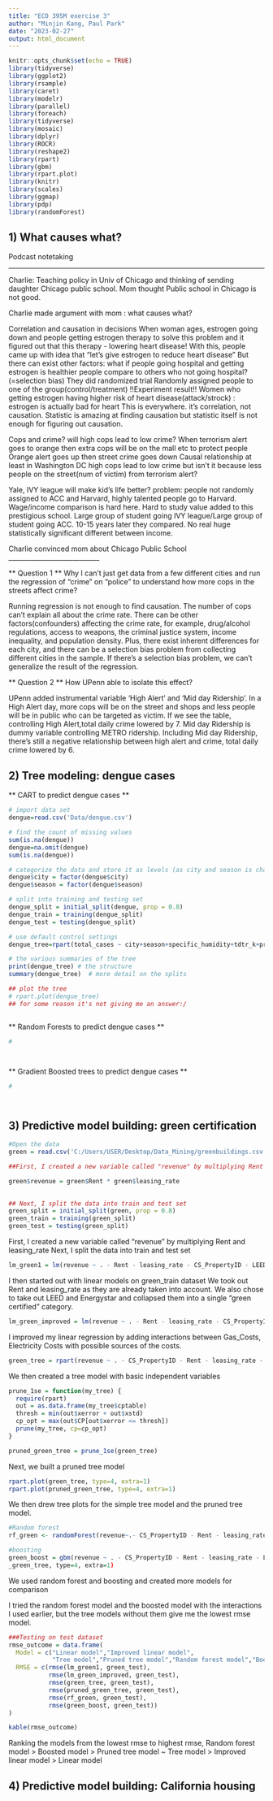 ```yaml
---
title: "ECO 395M exercise 3"
author: "Minjin Kang, Paul Park"
date: "2023-02-27"
output: html_document
---
```


```r
knitr::opts_chunk$set(echo = TRUE)
library(tidyverse)
library(ggplot2)
library(rsample)  
library(caret)
library(modelr)
library(parallel)
library(foreach)
library(tidyverse)
library(mosaic)
library(dplyr)
library(ROCR)
library(reshape2)
library(rpart)
library(gbm)
library(rpart.plot)
library(knitr)
library(scales)
library(ggmap)
library(pdp)
library(randomForest)

```

## 1) What causes what?

Podcast notetaking

__________________________________

Charlie: Teaching policy in Univ of Chicago and thinking of sending daughter Chicago public school. Mom thought Public school in Chicago is not good. 

Charlie made argument with mom : what causes what?

Correlation and causation in decisions 
When woman ages, estrogen going down and people getting estrogen therapy to solve this problem and it figured out that this therapy - lowering heart disease!
With this, people came up with idea that "let's give estrogen to reduce heart disease"
But there can exist other factors: what if people going hospital and getting estrogen is healthier people compare to others who not going hospital? (=selection bias)
They did randomized trial
Randomly assigned people to one of the group(control/treatment)
!!Experiment result!! Women who getting estrogen having higher risk of heart disease(attack/strock) : estrogen is actually bad for heart
This is everywhere. it's correlation, not causation.
Statistic is amazing at finding causation but statistic itself is not enough for figuring out causation. 

Cops and crime? will high cops lead to low crime?
When terrorism alert goes to orange then extra cops will be on the mall etc to protect people
Orange alert goes up then street crime goes down
Causal relationship at least in Washington DC high cops lead to low crime
but isn't it because less people on the street(num of victim) from terrorism alert?

Yale, IVY league will make kid's life better?
problem: people not randomly assigned to ACC and Harvard, highly talented people go to Harvard. Wage/income comparison is hard here. Hard to study value added to this prestigious school. Large group of student going IVY league/Large group of student going ACC. 10-15 years later they compared. No real huge statistically significant different between income. 

Charlie convinced mom about Chicago Public School
____________________________

** Question 1 ** Why I can't just get data from a few different cities and run the regression of "crime" on "police" to understand how more cops in the streets affect crime?

Running regression is not enough to find causation. The number of cops can't explain all about the crime rate. There can be other factors(confounders) affecting the crime rate, for example, drug/alcohol regulations, access to weapons, the criminal justice system, income inequality, and population density. Plus, there exist inherent differences for each city, and there can be a selection bias problem from collecting different cities in the sample. If there's a selection bias problem, we can't generalize the result of the regression. 


** Question 2 ** How UPenn able to isolate this effect?

UPenn added instrumental variable 'High Alert' and 'Mid day Ridership'. In a High Alert day, more cops will be on the street and shops and less people will be in public who can be targeted as victim. If we see the table, controlling High Alert,total daily crime lowered by 7. Mid day Ridership is dummy variable controlling METRO ridership. Including Mid day Ridership, there's still a negative relationship between high alert and crime, total daily crime lowered by 6. 


## 2) Tree modeling: dengue cases

** CART to predict dengue cases **

```r
# import data set
dengue=read.csv('Data/dengue.csv')

# find the count of missing values
sum(is.na(dengue))
dengue=na.omit(dengue)
sum(is.na(dengue))

# categorize the data and store it as levels (as city and season is character)
dengue$city = factor(dengue$city)
dengue$season = factor(dengue$season)

# split into training and testing set
dengue_split = initial_split(dengue, prop = 0.8)
dengue_train = training(dengue_split)
dengue_test = testing(dengue_split)

# use default control settings
dengue_tree=rpart(total_cases ~ city+season+specific_humidity+tdtr_k+precipitation_amt, data=dengue_train, control=rpart.control(cp=0.00002,minsplit=30))

# the various summaries of the tree
print(dengue_tree) # the structure
summary(dengue_tree)  # more detail on the splits

## plot the tree 
# rpart.plot(dengue_tree)
## for some reason it's not giving me an answer:/



```

** Random Forests to predict dengue cases **

```r


#




```

** Gradient Boosted trees to predict dengue cases **

```r


#




```


## 3) Predictive model building: green certification


```r
#Open the data
green = read.csv('C:/Users/USER/Desktop/Data_Mining/greenbuildings.csv')

##First, I created a new variable called "revenue" by multiplying Rent and leasing_rate

green$revenue = green$Rent * green$leasing_rate

  
## Next, I split the data into train and test set
green_split = initial_split(green, prop = 0.8)
green_train = training(green_split)
green_test = testing(green_split)

```
First, I created a new variable called "revenue" by multiplying Rent and leasing_rate
 Next, I split the data into train and test set



```r
lm_green1 = lm(revenue ~ . - Rent - leasing_rate - CS_PropertyID - LEED - Energystar, data = green_train)


````

I then started out with linear models on green_train dataset
We took out Rent and leasing_rate as they are already taken into account.
We also chose to take out LEED and Energystar and collapsed them into a single "green certified" category.

```r

lm_green_improved = lm(revenue ~ . - Rent - leasing_rate - CS_PropertyID - LEED - Energystar + Gas_Costs:renovated + Gas_Costs:total_dd_07 + Gas_Costs:Precipitation + Gas_Costs:amenities + Gas_Costs:City_Market_Rent + Electricity_Costs:renovated + Electricity_Costs:total_dd_07 + Electricity_Costs:Precipitation + Electricity_Costs:City_Market_Rent + Electricity_Costs:amenities, data = green_train)

````

I improved my linear regression by adding interactions between Gas_Costs, Electricity Costs with possible sources of the costs. 



```r

green_tree = rpart(revenue ~ . - CS_PropertyID - Rent - leasing_rate - LEED - Energystar, data=green_train, control = rpart.control(cp = 0.002, minsplit = 30))


````

We then created a tree model with basic independent variables


```r


prune_1se = function(my_tree) {
  require(rpart)
  out = as.data.frame(my_tree$cptable)
  thresh = min(out$xerror + out$xstd)
  cp_opt = max(out$CP[out$xerror <= thresh])
  prune(my_tree, cp=cp_opt)
}

pruned_green_tree = prune_1se(green_tree)

````

Next, we built a pruned tree model

```r

rpart.plot(green_tree, type=4, extra=1)
rpart.plot(pruned_green_tree, type=4, extra=1)

````

We then drew tree plots for the simple tree model and the pruned tree model.


```r

#Random forest
rf_green <- randomForest(revenue~.- CS_PropertyID - Rent - leasing_rate - LEED - Energystar, data = green_train, proximity =TRUE, na.action = na.omit)

#boosting
green_boost = gbm(revenue ~ . - CS_PropertyID - Rent - leasing_rate - LEED - Energystar, data = green_train, interaction.depth=4, n.trees=1000, shrinkage=.05)
_green_tree, type=4, extra=1)

````

We used random forest and boosting and created more models for comparison

I tried the random forest model and the boosted model with the interactions I used earlier, but the tree models without them give me the lowest rmse model.

```r

###Testing on test dataset
rmse_outcome = data.frame(
  Model = c("Linear model","Improved linear model",
            "Tree model","Pruned tree model","Random forest model","Boosted model"),
  RMSE = c(rmse(lm_green1, green_test),
           rmse(lm_green_improved, green_test),
           rmse(green_tree, green_test),
           rmse(pruned_green_tree, green_test),
           rmse(rf_green, green_test),
           rmse(green_boost, green_test))
)

kable(rmse_outcome)
````

Ranking the models from the lowest rmse to highest rmse,
Random forest model > Boosted model > Pruned tree model ~ Tree model > Improved linear model > Linear model


## 4) Predictive model building: California housing 






```r






```